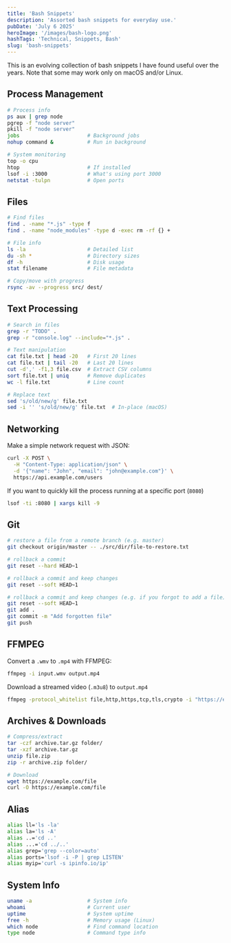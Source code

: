 ```yaml
---
title: 'Bash Snippets'
description: 'Assorted bash snippets for everyday use.'
pubDate: 'July 6 2025'
heroImage: '/images/bash-logo.png'
hashTags: 'Technical, Snippets, Bash'
slug: 'bash-snippets'
---
```


This is an evolving collection of bash snippets I have found useful over the years. Note that some may work only on macOS and/or Linux.

## Process Management

```bash
# Process info
ps aux | grep node
pgrep -f "node server"
pkill -f "node server"
jobs                      # Background jobs
nohup command &           # Run in background

# System monitoring
top -o cpu
htop                      # If installed
lsof -i :3000             # What's using port 3000
netstat -tulpn            # Open ports
```

## Files

```bash
# Find files
find . -name "*.js" -type f
find . -name "node_modules" -type d -exec rm -rf {} +

# File info
ls -la                    # Detailed list
du -sh *                  # Directory sizes
df -h                     # Disk usage
stat filename             # File metadata

# Copy/move with progress
rsync -av --progress src/ dest/
```

## Text Processing

```bash
# Search in files
grep -r "TODO" .
grep -r "console.log" --include="*.js" .

# Text manipulation
cat file.txt | head -20   # First 20 lines
cat file.txt | tail -20   # Last 20 lines
cut -d',' -f1,3 file.csv  # Extract CSV columns
sort file.txt | uniq      # Remove duplicates
wc -l file.txt            # Line count

# Replace text
sed 's/old/new/g' file.txt
sed -i '' 's/old/new/g' file.txt  # In-place (macOS)
```

## Networking

Make a simple network request with JSON:

```bash
curl -X POST \
  -H "Content-Type: application/json" \
  -d '{"name": "John", "email": "john@example.com"}' \
  https://api.example.com/users
```

If you want to quickly kill the process running at a specific port (`8080`)

```bash
lsof -ti :8080 | xargs kill -9
```

## Git

```bash
# restore a file from a remote branch (e.g. master)
git checkout origin/master -- ./src/dir/file-to-restore.txt

# rollback a commit
git reset --hard HEAD~1

# rollback a commit and keep changes
git reset --soft HEAD~1

# rollback a commit and keep changes (e.g. if you forgot to add a file)
git reset --soft HEAD~1
git add .
git commit -m "Add forgotten file"
git push
```

## FFMPEG

Convert a `.wmv` to `.mp4` with FFMPEG:

```bash
ffmpeg -i input.wmv output.mp4
```

Download a streamed video (`.m3u8`) to `output.mp4`

```bash
ffmpeg -protocol_whitelist file,http,https,tcp,tls,crypto -i "https://example.com/video720p.h264.mp4.m3u8" -c copy output.mp4
```

## Archives & Downloads

```bash
# Compress/extract
tar -czf archive.tar.gz folder/
tar -xzf archive.tar.gz
unzip file.zip
zip -r archive.zip folder/

# Download
wget https://example.com/file
curl -O https://example.com/file
```

## Alias

```bash
alias ll='ls -la'
alias la='ls -A'
alias ..='cd ..'
alias ...='cd ../..'
alias grep='grep --color=auto'
alias ports='lsof -i -P | grep LISTEN'
alias myip='curl -s ipinfo.io/ip'
```

## System Info

```bash
uname -a                  # System info
whoami                    # Current user
uptime                    # System uptime
free -h                   # Memory usage (Linux)
which node                # Find command location
type node                 # Command type info
```
